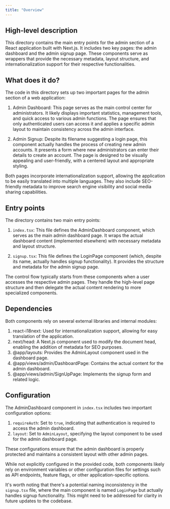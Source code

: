 ```yaml
---
title: "Overview"
---
```


## High-level description
This directory contains the main entry points for the admin section of a React application built with Next.js. It includes two key pages: the admin dashboard and the admin signup page. These components serve as wrappers that provide the necessary metadata, layout structure, and internationalization support for their respective functionalities.

## What does it do?
The code in this directory sets up two important pages for the admin section of a web application:

1. Admin Dashboard: This page serves as the main control center for administrators. It likely displays important statistics, management tools, and quick access to various admin functions. The page ensures that only authenticated users can access it and applies a specific admin layout to maintain consistency across the admin interface.

2. Admin Signup: Despite its filename suggesting a login page, this component actually handles the process of creating new admin accounts. It presents a form where new administrators can enter their details to create an account. The page is designed to be visually appealing and user-friendly, with a centered layout and appropriate styling.

Both pages incorporate internationalization support, allowing the application to be easily translated into multiple languages. They also include SEO-friendly metadata to improve search engine visibility and social media sharing capabilities.

## Entry points
The directory contains two main entry points:

1. `index.tsx`: This file defines the AdminDashboard component, which serves as the main admin dashboard page. It wraps the actual dashboard content (implemented elsewhere) with necessary metadata and layout structure.

2. `signup.tsx`: This file defines the LoginPage component (which, despite its name, actually handles signup functionality). It provides the structure and metadata for the admin signup page.

The control flow typically starts from these components when a user accesses the respective admin pages. They handle the high-level page structure and then delegate the actual content rendering to more specialized components.

## Dependencies
Both components rely on several external libraries and internal modules:

1. react-i18next: Used for internationalization support, allowing for easy translation of the application.
2. next/head: A Next.js component used to modify the document head, enabling the addition of metadata for SEO purposes.
3. @app/layouts: Provides the AdminLayout component used in the dashboard page.
4. @app/views/admin/DashboardPage: Contains the actual content for the admin dashboard.
5. @app/views/admin/SignUpPage: Implements the signup form and related logic.

## Configuration
The AdminDashboard component in `index.tsx` includes two important configuration options:

1. `requireAuth`: Set to `true`, indicating that authentication is required to access the admin dashboard.
2. `layout`: Set to `AdminLayout`, specifying the layout component to be used for the admin dashboard page.

These configurations ensure that the admin dashboard is properly protected and maintains a consistent layout with other admin pages.

While not explicitly configured in the provided code, both components likely rely on environment variables or other configuration files for settings such as API endpoints, feature flags, or other application-specific options.

It's worth noting that there's a potential naming inconsistency in the `signup.tsx` file, where the main component is named `LoginPage` but actually handles signup functionality. This might need to be addressed for clarity in future updates to the codebase.